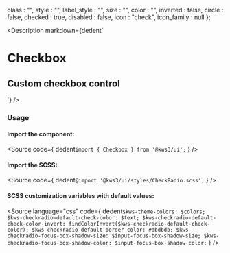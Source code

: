 
  class : "",
  style : "",
  label_style : "",
  size : "",
  color : "",
  inverted : false,
  circle : false,
  checked : true,
  disabled : false,
  icon : "check",
  icon_family : null
};

<Version />

<Meta of={CheckboxStories} />

<Description
  markdown={dedent`
# Checkbox
## Custom checkbox control
`}
/>

<Canvas>
  <Story of={CheckboxStories.Checkbox} />
</Canvas>

<Controls />

### Usage

#### Import the component:

<Source
  code={
    dedent`import { Checkbox } from '@kws3/ui';`
  }
/>

#### Import the SCSS:

<Source
  code={
    dedent`@import '@kws3/ui/styles/CheckRadio.scss';`
  }
/>

#### SCSS customization variables with default values:

<Source
  language="css"
  code={
    dedent`
    $kws-theme-colors: $colors;
    $kws-checkradio-default-check-color: $text;
    $kws-checkradio-default-check-color-invert: findColorInvert($kws-checkradio-default-check-color);
    $kws-checkradio-default-border-color: #dbdbdb;
    $kws-checkradio-focus-box-shadow-size: $input-focus-box-shadow-size;
    $kws-checkradio-focus-box-shadow-color: $input-focus-box-shadow-color;
    `
  }
/>

